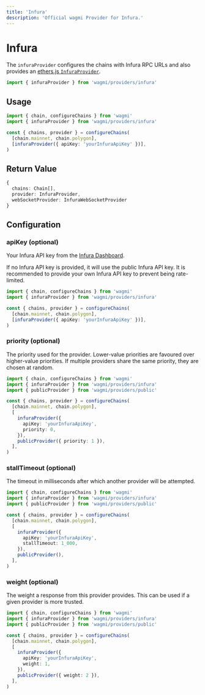 ```yaml
---
title: 'Infura'
description: 'Official wagmi Provider for Infura.'
---
```



# Infura

The `infuraProvider` configures the chains with Infura RPC URLs and also provides an [ethers.js `InfuraProvider`](https://docs.ethers.io/v5/api/providers/api-providers/#InfuraProvider).

```ts
import { infuraProvider } from 'wagmi/providers/infura'
```

## Usage

```ts
import { chain, configureChains } from 'wagmi'
import { infuraProvider } from 'wagmi/providers/infura'

const { chains, provider } = configureChains(
  [chain.mainnet, chain.polygon],
  [infuraProvider({ apiKey: 'yourInfuraApiKey' })],
)
```

## Return Value

```ts
{
  chains: Chain[],
  provider: InfuraProvider,
  webSocketProvider: InfuraWebSocketProvider
}
```

## Configuration

### apiKey (optional)

Your Infura API key from the [Infura Dashboard](https://infura.io/login).

If no Infura API key is provided, it will use the public Infura API key. It is recommended to provide your own Infura API key to prevent being rate-limited.

```ts {8}
import { chain, configureChains } from 'wagmi'
import { infuraProvider } from 'wagmi/providers/infura'

const { chains, provider } = configureChains(
  [chain.mainnet, chain.polygon],
  [infuraProvider({ apiKey: 'yourInfuraApiKey' })],
)
```

### priority (optional)

The priority used for the provider. Lower-value priorities are favoured over higher-value priorities. If multiple providers share the same priority, they are chosen at random.

```ts {10,12}
import { chain, configureChains } from 'wagmi'
import { infuraProvider } from 'wagmi/providers/infura'
import { publicProvider } from 'wagmi/providers/public'

const { chains, provider } = configureChains(
  [chain.mainnet, chain.polygon],
  [
    infuraProvider({
      apiKey: 'yourInfuraApiKey',
      priority: 0,
    }),
    publicProvider({ priority: 1 }),
  ],
)
```

### stallTimeout (optional)

The timeout in milliseconds after which another provider will be attempted.

```ts {10}
import { chain, configureChains } from 'wagmi'
import { infuraProvider } from 'wagmi/providers/infura'
import { publicProvider } from 'wagmi/providers/public'

const { chains, provider } = configureChains(
  [chain.mainnet, chain.polygon],
  [
    infuraProvider({
      apiKey: 'yourInfuraApiKey',
      stallTimeout: 1_000,
    }),
    publicProvider(),
  ],
)
```

### weight (optional)

The weight a response from this provider provides. This can be used if a given provider is more trusted.

```ts {10,12}
import { chain, configureChains } from 'wagmi'
import { infuraProvider } from 'wagmi/providers/infura'
import { publicProvider } from 'wagmi/providers/public'

const { chains, provider } = configureChains(
  [chain.mainnet, chain.polygon],
  [
    infuraProvider({
      apiKey: 'yourInfuraApiKey',
      weight: 1,
    }),
    publicProvider({ weight: 2 }),
  ],
)
```
